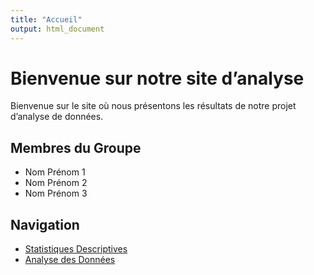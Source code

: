 ```yaml
---
title: "Accueil"
output: html_document
---
```


# Bienvenue sur notre site d'analyse

Bienvenue sur le site où nous présentons les résultats de notre projet d'analyse de données.

## Membres du Groupe

- Nom Prénom 1
- Nom Prénom 2
- Nom Prénom 3

## Navigation

- [Statistiques Descriptives](stats.html)
- [Analyse des Données](analysis.html)

